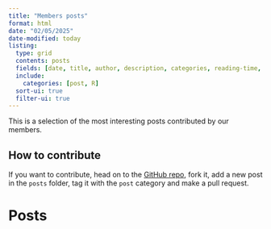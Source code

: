 ```yaml
---
title: "Members posts"
format: html
date: "02/05/2025"
date-modified: today
listing:
  type: grid
  contents: posts
  fields: [date, title, author, description, categories, reading-time, image]
  include:
    categories: [post, R]
  sort-ui: true
  filter-ui: true
---
```


This is a selection of the most interesting posts contributed by our members.

:::{.callout-tip}
## How to contribute

If you want to contribute, head on to the [GitHub repo](https://github.com/r-trento/r-trento.github.io){target="_blank"}, fork it, add a new post in the `posts` folder, tag it with the `post` category and make a pull request.
:::

# Posts
